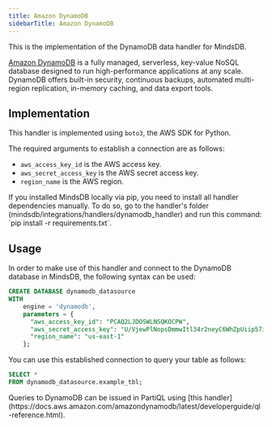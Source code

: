 ```yaml
---
title: Amazon DynamoDB
sidebarTitle: Amazon DynamoDB
---
```


This is the implementation of the DynamoDB data handler for MindsDB.

[Amazon DynamoDB](https://docs.aws.amazon.com/amazondynamodb/latest/developerguide/Introduction.html) is a fully managed, serverless, key-value NoSQL database designed to run high-performance applications at any scale. DynamoDB offers built-in security, continuous backups, automated multi-region replication, in-memory caching, and data export tools.

## Implementation

This handler is implemented using `boto3`, the AWS SDK for Python.

The required arguments to establish a connection are as follows:

* `aws_access_key_id` is the AWS access key.
* `aws_secret_access_key` is the AWS secret access key.
* `region_name` is the AWS region.

<Tip>
If you installed MindsDB locally via pip, you need to install all handler dependencies manually. To do so, go to the handler's folder (mindsdb/integrations/handlers/dynamodb_handler) and run this command: `pip install -r requirements.txt`.
</Tip>

## Usage

In order to make use of this handler and connect to the DynamoDB database in MindsDB, the following syntax can be used:

```sql
CREATE DATABASE dynamodb_datasource
WITH
    engine = 'dynamodb',
    parameters = {
      "aws_access_key_id": "PCAQ2LJDOSWLNSQKOCPW",
      "aws_secret_access_key": "U/VjewPlNopsDmmwItl34r2neyC6WhZpUiip57i",
      "region_name": "us-east-1"
    };
```

You can use this established connection to query your table as follows:

```sql
SELECT *
FROM dynamodb_datasource.example_tbl;
```

<Tip>
Queries to DynamoDB can be issued in PartiQL using [this handler](https://docs.aws.amazon.com/amazondynamodb/latest/developerguide/ql-reference.html).
</Tip>

